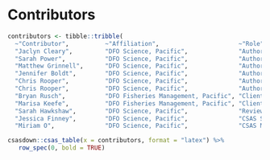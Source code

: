 \needspace{0.35\textheight}

# Contributors

```r
contributors <- tibble::tribble(
  ~"Contributor",          ~"Affiliation",                      ~"Role",
  "Jaclyn Cleary",         "DFO Science, Pacific",              "Author",
  "Sarah Power",           "DFO Science, Pacific",              "Author",
  "Matthew Grinnell",      "DFO Science, Pacific",              "Author",
  "Jennifer Boldt",        "DFO Science, Pacific",              "Author (Ecosystem section)",
  "Chris Rooper",          "DFO Science, Pacific",              "Author (Ecosystem section)",
  "Chris Rooper",          "DFO Science, Pacific",              "Author (Ecosystem section)",
  "Bryan Rusch",           "DFO Fisheries Management, Pacific", "Client",
  "Marisa Keefe",          "DFO Fisheries Management, Pacific", "Client",  
  "Sarah Hawkshaw",        "DFO Science, Pacific",              "Reviewer",
  "Jessica Finney",        "DFO Science, Pacific",              "CSAS Science Advisor",
  "Miriam O",              "DFO Science, Pacific",              "CSAS Manager")
```

\setlength{\tabcolsep}{3pt}

```r
csasdown::csas_table(x = contributors, format = "latex") %>%
   row_spec(0, bold = TRUE)
```

\setlength{\tabcolsep}{6pt}

<!-- Omit Contributors from table numbering -->
\addtocounter{table}{-1}
